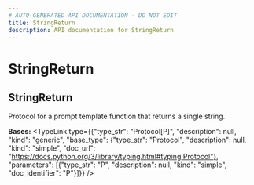 ```yaml
---
# AUTO-GENERATED API DOCUMENTATION - DO NOT EDIT
title: StringReturn
description: API documentation for StringReturn
---
```


# StringReturn

## <ApiType type="Class" path="prompt_templates/decorator/StringReturn" symbolName="StringReturn" /> StringReturn

Protocol for a prompt template function that returns a single string.

**Bases:** 
<TypeLink type={{"type_str": "Protocol[P]", "description": null, "kind": "generic", "base_type": {"type_str": "Protocol", "description": null, "kind": "simple", "doc_url": "https://docs.python.org/3/library/typing.html#typing.Protocol"}, "parameters": [{"type_str": "P", "description": null, "kind": "simple", "doc_identifier": "P"}]}} />

